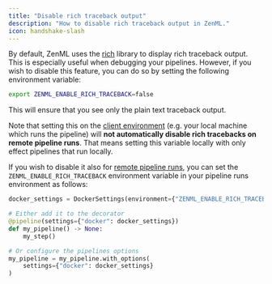 ```yaml
---
title: "Disable rich traceback output"
description: "How to disable rich traceback output in ZenML."
icon: handshake-slash
---
```


By default, ZenML uses the [rich](https://rich.readthedocs.io/en/stable/traceback.html) library to display rich traceback output. This is especially useful when debugging your pipelines. However, if you wish to disable this feature, you can do so by setting the following environment variable:

```bash
export ZENML_ENABLE_RICH_TRACEBACK=false
```

This will ensure that you see only the plain text traceback output.

Note that setting this on the [client environment](/v/0.70.0/versions/0.66.0/how-to/configure-python-environments#client-environment-or-the-runner-environment) (e.g. your local machine which runs the pipeline) will **not automatically disable rich tracebacks on remote pipeline runs**. That means setting this variable locally with only effect pipelines that run locally.

If you wish to disable it also for [remote pipeline runs](/v/0.70.0/versions/0.66.0/user-guide/production-guide/cloud-orchestration), you can set the `ZENML_ENABLE_RICH_TRACEBACK` environment variable in your pipeline runs environment as follows:

```py
docker_settings = DockerSettings(environment={"ZENML_ENABLE_RICH_TRACEBACK": "false"})

# Either add it to the decorator
@pipeline(settings={"docker": docker_settings})
def my_pipeline() -> None:
    my_step()

# Or configure the pipelines options
my_pipeline = my_pipeline.with_options(
    settings={"docker": docker_settings}
)
```
